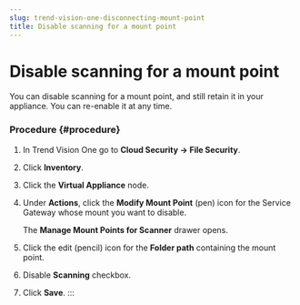 ```yaml
---
slug: trend-vision-one-disconnecting-mount-point
title: Disable scanning for a mount point
---
```

# Disable scanning for a mount point

You can disable scanning for a mount point, and still retain it in your appliance. You can re-enable it at any time.

### Procedure {#procedure}

1.  In Trend Vision One go to **Cloud Security → File Security**.

2.  Click **Inventory**.

3.  Click the **Virtual Appliance** node.

4.  Under **Actions**, click the **Modify Mount Point** (pen) icon for the Service Gateway whose mount you want to disable.

    The **Manage Mount Points for Scanner** drawer opens.

5.  Click the edit (pencil) icon for the **Folder path** containing the mount point.

6.  Disable **Scanning** checkbox.

7.  Click **Save**.
:::
